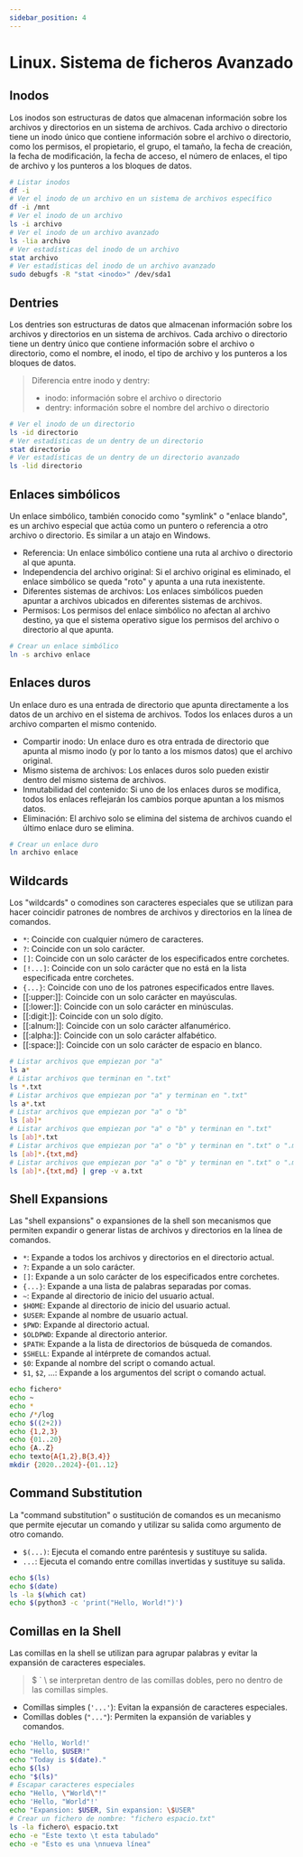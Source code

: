```yaml
---
sidebar_position: 4
---
```


# Linux. Sistema de ficheros Avanzado

## Inodos

Los inodos son estructuras de datos que almacenan información sobre los archivos y directorios en un sistema de archivos. Cada archivo o directorio tiene un inodo único que contiene información sobre el archivo o directorio, como los permisos, el propietario, el grupo, el tamaño, la fecha de creación, la fecha de modificación, la fecha de acceso, el número de enlaces, el tipo de archivo y los punteros a los bloques de datos.

```sh
# Listar inodos
df -i
# Ver el inodo de un archivo en un sistema de archivos específico
df -i /mnt
# Ver el inodo de un archivo
ls -i archivo
# Ver el inodo de un archivo avanzado
ls -lia archivo
# Ver estadísticas del inodo de un archivo
stat archivo
# Ver estadísticas del inodo de un archivo avanzado
sudo debugfs -R "stat <inodo>" /dev/sda1
```

## Dentries

Los dentries son estructuras de datos que almacenan información sobre los archivos y directorios en un sistema de archivos. Cada archivo o directorio tiene un dentry único que contiene información sobre el archivo o directorio, como el nombre, el inodo, el tipo de archivo y los punteros a los bloques de datos.

>Diferencia entre inodo y dentry:
> - inodo: información sobre el archivo o directorio
> - dentry: información sobre el nombre del archivo o directorio

```sh
# Ver el inodo de un directorio
ls -id directorio
# Ver estadísticas de un dentry de un directorio
stat directorio
# Ver estadísticas de un dentry de un directorio avanzado
ls -lid directorio
```

## Enlaces simbólicos

Un enlace simbólico, también conocido como "symlink" o "enlace blando", es un archivo especial que actúa como un puntero o referencia a otro archivo o directorio. Es similar a un atajo en Windows.
- Referencia: Un enlace simbólico contiene una ruta al archivo o directorio al que apunta.
- Independencia del archivo original: Si el archivo original es eliminado, el enlace simbólico se queda "roto" y apunta a una ruta inexistente.
- Diferentes sistemas de archivos: Los enlaces simbólicos pueden apuntar a archivos ubicados en diferentes sistemas de archivos.
- Permisos: Los permisos del enlace simbólico no afectan al archivo destino, ya que el sistema operativo sigue los permisos del archivo o directorio al que apunta.

```sh
# Crear un enlace simbólico
ln -s archivo enlace
```

## Enlaces duros

Un enlace duro es una entrada de directorio que apunta directamente a los datos de un archivo en el sistema de archivos. Todos los enlaces duros a un archivo comparten el mismo contenido.

- Compartir inodo: Un enlace duro es otra entrada de directorio que apunta al mismo inodo (y por lo tanto a los mismos datos) que el archivo original.
- Mismo sistema de archivos: Los enlaces duros solo pueden existir dentro del mismo sistema de archivos.
- Inmutabilidad del contenido: Si uno de los enlaces duros se modifica, todos los enlaces reflejarán los cambios porque apuntan a los mismos datos.
- Eliminación: El archivo solo se elimina del sistema de archivos cuando el último enlace duro se elimina.

```sh
# Crear un enlace duro
ln archivo enlace
```

## Wildcards

Los "wildcards" o comodines son caracteres especiales que se utilizan para hacer coincidir patrones de nombres de archivos y directorios en la línea de comandos.

- `*`: Coincide con cualquier número de caracteres.
- `?`: Coincide con un solo carácter.
- `[]`: Coincide con un solo carácter de los especificados entre corchetes.
- `[!...]`: Coincide con un solo carácter que no está en la lista especificada entre corchetes.
- `{...}`: Coincide con uno de los patrones especificados entre llaves.
- [[:upper:]]: Coincide con un solo carácter en mayúsculas.
- [[:lower:]]: Coincide con un solo carácter en minúsculas.
- [[:digit:]]: Coincide con un solo dígito.
- [[:alnum:]]: Coincide con un solo carácter alfanumérico.
- [[:alpha:]]: Coincide con un solo carácter alfabético.
- [[:space:]]: Coincide con un solo carácter de espacio en blanco.

    
```sh
# Listar archivos que empiezan por "a"
ls a*
# Listar archivos que terminan en ".txt"
ls *.txt
# Listar archivos que empiezan por "a" y terminan en ".txt"
ls a*.txt
# Listar archivos que empiezan por "a" o "b"
ls [ab]*
# Listar archivos que empiezan por "a" o "b" y terminan en ".txt"
ls [ab]*.txt
# Listar archivos que empiezan por "a" o "b" y terminan en ".txt" o ".md"
ls [ab]*.{txt,md}
# Listar archivos que empiezan por "a" o "b" y terminan en ".txt" o ".md" excluyendo "a.txt"
ls [ab]*.{txt,md} | grep -v a.txt
```

## Shell Expansions

Las "shell expansions" o expansiones de la shell son mecanismos que permiten expandir o generar listas de archivos y directorios en la línea de comandos.

- `*`: Expande a todos los archivos y directorios en el directorio actual.
- `?`: Expande a un solo carácter.
- `[]`: Expande a un solo carácter de los especificados entre corchetes.
- `{...}`: Expande a una lista de palabras separadas por comas.
- `~`: Expande al directorio de inicio del usuario actual.
- `$HOME`: Expande al directorio de inicio del usuario actual.
- `$USER`: Expande al nombre de usuario actual.
- `$PWD`: Expande al directorio actual.
- `$OLDPWD`: Expande al directorio anterior.
- `$PATH`: Expande a la lista de directorios de búsqueda de comandos.
- `$SHELL`: Expande al intérprete de comandos actual.
- `$0`: Expande al nombre del script o comando actual.
- `$1`, `$2`, ...: Expande a los argumentos del script o comando actual.

```sh
echo fichero*
echo ~
echo *
echo /*/log
echo $((2+2))
echo {1,2,3}
echo {01..20}
echo {A..Z}
echo texto{A{1,2},B{3,4}}
mkdir {2020..2024}-{01..12}
```

## Command Substitution

La "command substitution" o sustitución de comandos es un mecanismo que permite ejecutar un comando y utilizar su salida como argumento de otro comando.

- `$(...)`: Ejecuta el comando entre paréntesis y sustituye su salida.
- ``...``: Ejecuta el comando entre comillas invertidas y sustituye su salida.

```sh
echo $(ls)
echo $(date)
ls -la $(which cat)
echo $(python3 -c 'print("Hello, World!")')
```

## Comillas en la Shell

Las comillas en la shell se utilizan para agrupar palabras y evitar la expansión de caracteres especiales.

>$ ` \ se interpretan dentro de las comillas dobles, pero no dentro de las comillas simples.

- Comillas simples (`'...'`): Evitan la expansión de caracteres especiales.
- Comillas dobles (`"..."`): Permiten la expansión de variables y comandos.

```sh
echo 'Hello, World!'
echo "Hello, $USER!"
echo "Today is $(date)."
echo $(ls)
echo "$(ls)"
# Escapar caracteres especiales
echo "Hello, \"World\"!"
echo 'Hello, "World"!'
echo "Expansion: $USER, Sin expansion: \$USER"
# Crear un fichero de nombre: "fichero espacio.txt"
ls -la fichero\ espacio.txt
echo -e "Este texto \t esta tabulado"
echo -e "Esto es una \nnueva línea"
```

